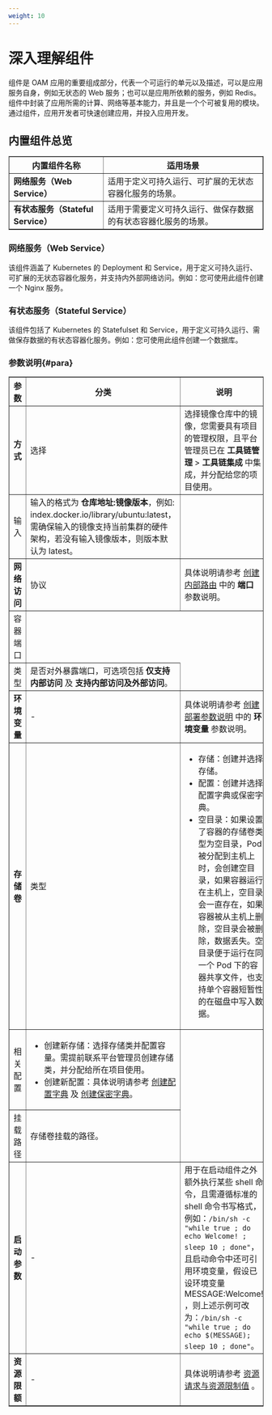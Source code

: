 ```yaml
---
weight: 10
---
```


# 深入理解组件

组件是 OAM 应用的重要组成部分，代表一个可运行的单元以及描述，可以是应用服务自身，例如无状态的 Web 服务；也可以是应用所依赖的服务，例如 Redis。组件中封装了应用所需的计算、网络等基本能力，并且是一个个可被复用的模块。通过组件，应用开发者可快速创建应用，并投入应用开发。

## 内置组件总览

<table border={1} cellSpacing={0}>
<thead>
  <tr>
    <th>内置组件名称</th>
    <th>适用场景</th>
  </tr>
</thead>
<tbody>
  <tr>
    <td><b>网络服务（Web Service）</b></td>
    <td>适用于定义可持久运行、可扩展的无状态容器化服务的场景。</td>
  </tr>
  <tr>
    <td><b>有状态服务（Stateful Service）</b></td>
    <td>适用于需要定义可持久运行、做保存数据的有状态容器化服务的场景。</td>
  </tr>
</tbody>
</table>



### 网络服务（Web Service）

该组件涵盖了 Kubernetes 的 Deployment 和 Service，用于定义可持久运行、可扩展的无状态容器化服务，并支持内外部网络访问。例如：您可使用此组件创建一个 Nginx 服务。


### 有状态服务（Stateful Service）

该组件包括了 Kubernetes 的 Statefulset 和 Service，用于定义可持久运行、需做保存数据的有状态容器化服务。例如：您可使用此组件创建一个数据库。



### 参数说明\{#para}

<table border={1} cellSpacing={0}>
<thead>
  <tr>
    <th>参数</th>
    <th>分类</th>
    <th>说明</th>
  </tr>
</thead>
<tbody>
  <tr>
    <td rowSpan={2}><b>方式</b></td>
    <td>选择</td>
    <td>选择镜像仓库中的镜像，您需要具有项目的管理权限，且平台管理员已在 <b>工具链管理</b> > <b>工具链集成</b> 中集成，并分配给您的项目使用。</td>
  </tr>
  <tr>
    <td>输入</td>
    <td>输入的格式为 <b>仓库地址:镜像版本</b>，例如: index.docker.io/library/ubuntu:latest，需确保输入的镜像支持当前集群的硬件架构，若没有输入镜像版本，则版本默认为 latest。</td>
  </tr>
  <tr>
    <td rowSpan={3}><b>网络访问</b></td>
    <td>协议</td>
    <td rowSpan={2}>具体说明请参考 <a href="/application/building_application/functions/operation_after_creating/network_communications/service/create_service">创建内部路由</a> 中的 <b>端口</b> 参数说明。</td>
  </tr>
  <tr>
    <td>容器端口</td>
  </tr>
  <tr>
    <td>类型</td>
    <td>是否对外暴露端口，可选项包括 <b>仅支持内部访问</b> 及 <b>支持内部访问及外部访问</b>。</td>
  </tr>
  <tr>
    <td><b>环境变量</b></td>
    <td>-</td>
    <td>具体说明请参考 <a href="/application/building_application/functions/application_workloads/deployment_create">创建部署参数说明</a> 中的 <b>环境变量</b> 参数说明。</td>
  </tr>
  <tr>
    <td rowSpan={3}><b>存储卷</b></td>
    <td>类型</td>
    <td><ul><li>存储：创建并选择存储。</li><li>配置：创建并选择配置字典或保密字典。</li><li>空目录：如果设置了容器的存储卷类型为空目录，Pod 被分配到主机上时，会创建空目录，如果容器运行在主机上，空目录会一直存在，如果容器被从主机上删除，空目录会被删除，数据丢失。空目录便于运行在同一个 Pod 下的容器共享文件，也支持单个容器短暂性的在磁盘中写入数据。</li></ul></td>
  </tr>
  <tr>
    <td>相关配置</td>
    <td><ul><li>创建新存储：选择存储类并配置容量。需提前联系平台管理员创建存储类，并分配给所在项目使用。</li><li>创建新配置：具体说明请参考 <a href="/application/building_application/functions/preparation_before_creating/add_configmap">创建配置字典</a> 及 <a href="/application/building_application/functions/preparation_before_creating/add_secret">创建保密字典</a>。</li></ul></td>
  </tr>
  <tr>
    <td>挂载路径</td>
    <td>存储卷挂载的路径。</td>
  </tr>
  <tr>
    <td><b>启动参数</b></td>
    <td>-</td>
    <td>用于在启动组件之外额外执行某些 shell 命令，且需遵循标准的 shell 命令书写格式，例如：<code>/bin/sh -c "while true ; do echo Welcome! ; sleep 10 ; done"</code>，且启动命令中还可引用环境变量，假设已设环境变量 MESSAGE:Welcome! ，则上述示例可改为：<code>/bin/sh -c "while true ; do echo $(MESSAGE); sleep 10 ; done"</code>。</td>
  </tr>
  <tr>
    <td><b>资源限额</b></td>
    <td>-</td>
    <td>具体说明请参考 <a href="/application/building_application/functions/application_workloads/deployment_create">资源请求与资源限制值</a> 。</td>
  </tr>
</tbody>
</table>

